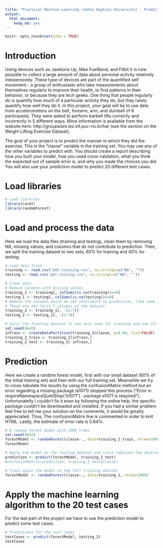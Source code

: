 ---
title: "Practical Machine Learning (Johns Hopkins University) - Prediction Assignment Writeup"
output: 
  html_document: 
    keep_md: yes
---

```{r setup, include=FALSE}
knitr::opts_chunk$set(echo = TRUE)
```
# Introduction
Using devices such as Jawbone Up, Nike FuelBand, and Fitbit it is now possible to collect a large amount of data about personal activity relatively inexpensively. These type of devices are part of the quantified self movement - a group of enthusiasts who take measurements about themselves regularly to improve their health, to find patterns in their behavior, or because they are tech geeks. One thing that people regularly do is quantify how much of a particular activity they do, but they rarely quantify how well they do it. In this project, your goal will be to use data from accelerometers on the belt, forearm, arm, and dumbell of 6 participants. They were asked to perform barbell lifts correctly and incorrectly in 5 different ways. More information is available from the website here: http://groupware.les.inf.puc-rio.br/har (see the section on the Weight Lifting Exercise Dataset).

The goal of your project is to predict the manner in which they did the exercise. This is the "classe" variable in the training set. You may use any of the other variables to predict with. You should create a report describing how you built your model, how you used cross validation, what you think the expected out of sample error is, and why you made the choices you did. You will also use your prediction model to predict 20 different test cases.

# Load libraries
```{r}
# Load libraries
library(caret)
library(randomForest)
```

# Load and process the data
Here we load the data files (training and testing), clean them by removing NA,  missing values, and columns that do not contribute to prediction. Then, we split the training dataset to two sets, 60% for training and 40% for testing.
```{r}
# Load data files
training <- read.csv("pml-training.csv", na.strings=c("NA", ""))
testing <- read.csv("pml-testing.csv", na.strings=c("NA", ""))

# Clean data
# Remove columns with missing values
training_1 <- training[, colSums(is.na(training))==0]
testing_1 <- testing[, colSums(is.na(testing))==0]
# Remove the columns which do not contribute to prediction, like name and time
# These are the first 7 columns of the dataset
training_2 <- training_1[, -(1:7)]
testing_2 <- testing_1[, -(1:7)]

# Split the training dataset to two sets (one for training and one for testing)
set.seed(8642)
inTrain <- createDataPartition(training_1$classe, p=0.60, list=FALSE)
training_2_train <- training_2[inTrain,]
training_2_test <- training_2[-inTrain,]
```

# Prediction
Here we create a random forest model, first with our small dataset (60% of the initial training set) and then with our full training set. Meanwhile we try to cross-tabulate the results by using the confusionMatrix method but an error regarding a missing package (e1071) stopped this process ("Error in requireNamespaceQuietStop("e1071") : package e1071 is required"). Unfortunatelly I couldn't fix it even by following the online help, the specific package couldn't be downloaded and installed. If you had a similar problem feel free to tell me your solution on the comments, it would be greatly appreciated. Thus, The confusionMatrix line is commented in order to knit HTML. Lastly, the estimate of error rate is 0.64%.
```{r}
# A random forest model with 1000 trees
set.seed(8642)
forestModel <- randomForest(classe~., data=training_2_train, ntree=1000)
forestModel

# Apply the model on the testing dataset and cross-tabulate the observed and predicted classes using the confusionMatrix method
prediction <- predict(forestModel, training_2_test)
#confusionMatrix(prediction, training_2_test$classe)

# Train again the model on the full training dataset 
forestModel <- randomForest(classe~., data=training_2, ntree=1000)
```

# Apply the machine learning algorithm to the 20 test cases
For the last part of the project we have to use the prediction model to predict some test cases.
```{r}
# Predictions for the test cases
testCases <- predict(forestModel, testing_2)
testCases
```
